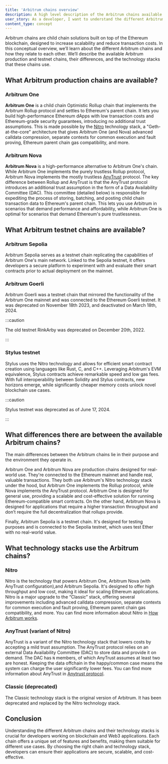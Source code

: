 ```yaml
---
title: 'Arbitrum chains overview'
description: A high level description of the Arbitrum chains available
user_story: As a developer, I want to understand the different Arbitrum chains and how they relate to each other.
content_type: concept
---
```



Arbitrum chains are child chain solutions built on top of the Ethereum blockchain, designed to increase scalability and reduce transaction costs. In this
conceptual overview, we’ll learn about the different Arbitrum chains and how they relate to each other. We’ll describe the available Arbitrum production and
testnet chains, their differences, and the technology stacks that these chains use.

## What Arbitrum production chains are available?

### Arbitrum One

**Arbitrum One** is a child chain Optimistic Rollup chain that implements the Arbitrum Rollup protocol and settles to Ethereum's parent chain. It lets you build
high-performance Ethereum dApps with low transaction costs and Ethereum-grade security guarantees, introducing no additional trust assumptions. This is made
possible by the [Nitro](/how-arbitrum-works/04-state-transition-function/04-modified-geth-on-arbitrum.mdx) technology stack, a "Geth-at-the-core" architecture
that gives Arbitrum One (and Nova) advanced calldata compression, separate contexts for common execution and fault proving, Ethereum parent chain gas
compatibility, and more.

### Arbitrum Nova

**Arbitrum Nova** is a high-performance alternative to Arbitrum One's chain. While Arbitrum One implements the purely trustless Rollup protocol, Arbitrum Nova
implements the mostly trustless [AnyTrust](/how-arbitrum-works/08-anytrust-protocol.mdx) protocol. The key difference between Rollup and AnyTrust is that the
AnyTrust protocol introduces an additional trust assumption in the form of a Data Availability Committee (DAC). This committee (detailed below) is responsible
for expediting the process of storing, batching, and posting child chain transaction data to Ethereum's parent chain. This lets you use Arbitrum in scenarios
that demand performance and affordability, while Arbitrum One is optimal for scenarios that demand Ethereum's pure trustlessness.

## What Arbitrum testnet chains are available?

### Arbitrum Sepolia

Arbitrum Sepolia serves as a testnet chain replicating the capabilities of Arbitrum One's main network. Linked to the Sepolia testnet, it offers developers a
secure platform to experiment with and evaluate their smart contracts prior to actual deployment on the mainnet.

### Arbitrum Goerli

Arbitrum Goerli was a testnet chain that mirrored the functionality of the Arbitrum One mainnet and was connected to the Ethereum Goerli testnet. It was
deprecated on November 18th 2023, and deactivated on March 18th, 2024.

:::caution

The old testnet RinkArby was deprecated on December 20th, 2022.

:::

### Stylus testnet

Stylus uses the Nitro technology and allows for efficient smart contract creation using languages like Rust, C, and C++. Leveraging Arbitrum's EVM equivalence,
Stylus contracts achieve remarkable speed and low gas fees. With full interoperability between Solidity and Stylus contracts, new horizons emerge, while
significantly cheaper memory costs unlock novel blockchain use cases.

:::caution

Stylus testnet was deprecated as of June 17, 2024.

:::

## What differences there are between the available Arbitrum chains?

The main differences between the Arbitrum chains lie in their purpose and the environment they operate in.

Arbitrum One and Arbitrum Nova are production chains designed for real-world use. They're connected to the Ethereum mainnet and handle real, valuable
transactions. They both use Arbitrum's Nitro technology stack under the hood, but Arbitrum One implements the Rollup protocol, while Nova implements the
AnyTrust protocol. Arbitrum One is designed for general use, providing a scalable and cost-effective solution for running Ethereum-compatible smart contracts.
On the other hand, Arbitrum Nova is designed for applications that require a higher transaction throughput and don’t require the full decentralization that
rollups provide.

Finally, Arbitrum Sepolia is a testnet chain. It's designed for testing purposes and is connected to the Sepolia testnet, which uses test Ether with no
real-world value.

## What technology stacks use the Arbitrum chains?

### Nitro

Nitro is the technology that powers Arbitrum One, Arbitrum Nova (with AnyTrust configuration),and Arbitrum Sepolia. It's designed to offer high throughput and
low cost, making it ideal for scaling Ethereum applications. Nitro is a major upgrade to the “Classic” stack, offering several improvements including advanced
calldata compression, separate contexts for common execution and fault proving, Ethereum parent chain gas compatibility, and more. You can find more information
about Nitro in [How Arbitrum works](/how-arbitrum-works/01-a-gentle-introduction.mdx).

### AnyTrust (variant of Nitro)

AnyTrust is a variant of the Nitro technology stack that lowers costs by accepting a mild trust assumption. The AnyTrust protocol relies on an external Data
Availability Committee (DAC) to store data and provide it on demand. The DAC has `N` members, of which AnyTrust assumes at least two are honest. Keeping the
data offchain in the happy/common case means the system can charge the user significantly lower fees. You can find more information about AnyTrust in
[Anytrust protocol](/how-arbitrum-works/08-anytrust-protocol.mdx).

### Classic (deprecated)

The Classic technology stack is the original version of Arbitrum. It has been deprecated and replaced by the Nitro technology stack.

## Conclusion

Understanding the different Arbitrum chains and their technology stacks is crucial for developers working on blockchain and Web3 applications. Each chain offers
a unique set of features and benefits, making them suitable for different use cases. By choosing the right chain and technology stack, developers can ensure
their applications are secure, scalable, and cost-effective.
